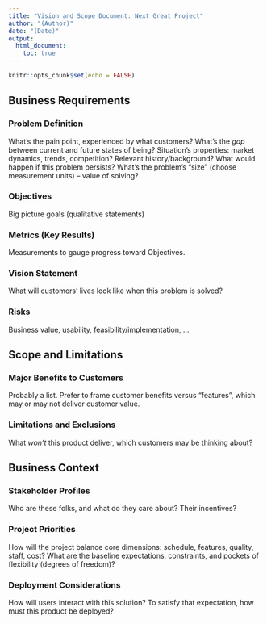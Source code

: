 ```yaml
---
title: "Vision and Scope Document: Next Great Project"
author: "(Author)"
date: "(Date)"
output: 
  html_document:
    toc: true
---
```


```r
knitr::opts_chunk$set(echo = FALSE)
```

## Business Requirements

### Problem Definition

What's the pain point, experienced by what customers? 
What's the _gap_ between current and future states of being?
Situation's properties: market dynamics, trends, competition? Relevant history/background? 
What would happen if this problem persists?
What's the problem's "size" (choose measurement units) -- value of solving?

### Objectives

Big picture goals (qualitative statements)

### Metrics (Key Results)

Measurements to gauge progress toward Objectives.

### Vision Statement

What will customers' lives look like when this problem is solved?

### Risks

Business value, usability, feasibility/implementation, ...


## Scope and Limitations

### Major Benefits to Customers

Probably a list. Prefer to frame customer benefits versus "features",
which may or may not deliver customer value.

### Limitations and Exclusions

What _won't_ this product deliver, which customers may be thinking about?


## Business Context

### Stakeholder Profiles

Who are these folks, and what do they care about? Their incentives?

### Project Priorities

How will the project balance core dimensions: 
schedule, features, quality, staff, cost?
What are the baseline expectations, constraints, 
and pockets of flexibility (degrees of freedom)?

### Deployment Considerations

How will users interact with this solution? 
To satisfy that expectation, how must this product be deployed?